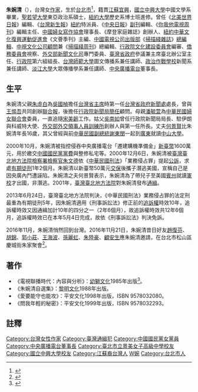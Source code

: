 '''朱婉清'''（{{bd|1950年|2月9日|||}}），台灣女[[作家|作家]]，生於[[台北市|台北市]]<ref>{{Cite web |url=http://www3.nmtl.gov.tw/Writer2/writer_detail.php?id=322 |title=2007台灣作家作品目錄-朱婉清 |access-date=2018-09-16 |archive-date=2018-09-16 |archive-url=https://web.archive.org/web/20180916130421/http://www3.nmtl.gov.tw/Writer2/writer_detail.php?id=322 |dead-url=no }}</ref>，籍貫[[江蘇|江蘇]][[宜興|宜興]]，[[國立中興大學|國立中興大學]]中國文學系畢業，[[聖若望大學|聖若望大學]]東亞政治系碩士，[[紐約大學|紐約大學]]歷史系博士班進修。曾任《[[北美世界日報|北美世界日報]]》編輯、《[[台灣新生報|台灣新生報]]》[[紐約|紐約]]特派員、《[[中央日報|中央日報]]》[[副刊|副刊]]編輯、《[[你我他電視周刊|你我他電視周刊]]》編輯主任、[[中國婦女寫作協會|中國婦女寫作協會]]理事長、《摩登家庭雜誌》創辦人、[[紐約中華文化復興運動促進會|紐約中華文化復興運動促進會]]《文薈季刊》主編、[[中國電視公司出版部|中國電視公司出版部]]《[[掃描綫雜誌|掃描綫雜誌]]》[[總編輯|總編輯]]、[[中視文化公司|中視文化公司]][[顧問|顧問]]兼《[[掃描綫周刊|掃描綫周刊]]》總編輯、[[行政院文化建設委員會|行政院文化建設委員會]]編審、[[僑務委員會|僑務委員會]]視察、[[外交部新聞文化司|外交部新聞文化司]]專門委員、[[臺灣省政府|臺灣省政府]]參議兼主席臺北辦公室主任、[[行政院|行政院]]第六組組長、[[台灣師範大學|台灣師範大學]]圖文傳播系兼任講師、[[政治作戰學校|政治作戰學校]]新聞系兼任講師、[[淡江大學|淡江大學]]大眾傳播學系兼任講師、[[中央廣播電台|中央廣播電台]]董事長。

==生平==
朱婉清父親[[朱虛白|朱虛白]]為[[吳國楨|吳國楨]]擔任[[台灣省主席|台灣省主席]]時第一任[[台灣省政府新聞處|台灣省政府新聞處]]處長，曾與[[王惕吾|王惕吾]]共同創辦[[聯合報|聯合報]]，後擔任[[行政院新聞局|行政院新聞局]][[簡任|簡任]]顧問。母親[[潘毓萱|潘毓萱]]為[[中華民國婦女聯合會|中華民國婦女聯合會]]委員，一直追隨[[宋美齡|宋美齡]]工作。姑父[[吳南如|吳南如]]曾任行政院新聞局局長、駐伊朗與科威特大使、[[外交部外交領事人員訓練所|外交部外交領事人員訓練所]]創辦人與第一任所長。丈夫[[何景賢|何景賢]]比朱婉清年長16歲，其父曾經與前[[中華民國副總統|中華民國副總統]][[謝東閔_(台灣)|謝東閔]]一起到[[廣東|廣東]]就讀[[中山大學|中山大學]]。

2000年10月，朱婉清被指控侵吞中央廣播電台「遷建購機準備金」[[新臺幣|新臺幣]]1600萬元，用於繳交[[中國國民黨|中國國民黨]][[黨費|黨費]]與整修私宅等。2000年12月6日，朱婉清被[[臺灣臺北地方法院檢察署|臺灣臺北地方法院檢察署]][[檢察官|檢察官]][[朱文德|朱文德]]依《[[中華民國刑法|中華民國刑法]]》「業務侵占罪」提起[[公訴|公訴]]，求處[[有期徒刑|有期徒刑]]1年2個月。朱婉清以新臺幣50萬元[[交保|交保]]後攜子潛逃美國，宣稱自己是因央廣內鬥遭誣陷。朱婉清之夫何景賢表示，朱婉清為了帶兒子至美國[[賓州|賓州]]就讀[[軍校|軍校]]才出國，非潛逃。2001年，[[臺灣臺北地方法院|臺灣臺北地方法院]]對朱婉清發布[[通緝|通緝]]。 

2013年6月24日，臺灣臺北地方法院判決，《中華民國刑法》業務侵占罪的法定刑最重為有期徒刑5年，因朱婉清適用《刑事訴訟法》修正前的[[追訴權|追訴權]]時效10年，追訴權時效又因通緝加計10年的四分之一（2年6個月），故追訴權時效共12年6個月，追訴權時效已在本年5月4日完成，故依《刑事訴訟法》判決免訴。

2016年11月，朱婉清悄然回到台灣。2016年11月21日，朱婉清昔日好友[[趙復芬|趙復芬]]、[[胡錦|胡錦]]、[[郭小莊|郭小莊]]、[[王海波|王海波]]、[[孫麗虹|孫麗虹]]、[[朱陸豪|朱陸豪]]、[[顧安生|顧安生]]應朱婉清邀請，在台北市松山區慶城街朱家聚會<ref>{{Cite web|url=https://www.mirrormedia.mg/story/20170103soc004/|author=社會組|language=zh-tw|title=貪汙通緝時效過期 朱婉清悄返台大宴賓客|publisher=[[鏡週刊|鏡週刊]]|date=2017-01-04|accessdate=2018-09-16|pages=|quote=|archive-date=2019-12-24|archive-url=https://web.archive.org/web/20191224211134/https://www.mirrormedia.mg/story/20170103soc004|dead-url=no}}</ref>。

==著作==
*《電視聯播時代：內容與分析》：[[幼獅文化|幼獅文化]]1985年出版<ref>{{Cite web|url=http://commagazine.twmedia.org/?p=3589|author=程宗明|language=zh-tw|title=台灣公共廣電的始祖是「國防部總政治作戰部」？未掌時代契機反被時潮滅頂|publisher=[[共誌|共誌]]|date=2017-02-28|accessdate=2018-09-16|pages=|quote=若說朱婉清沒有任何媒體經驗與知識，恐言過其實。我們就此來說一本她早期的媒體主題著作：《電視聯播時代：內容與分析》。這本書其實是關心未來公共電視的展望。……以她不是中央政治學校出身的非科班背景，要在國府主政的新聞傳播行政領域闖出一片天，其實是相當異類的……確實不能否定她早年為聯播時代出書定位的用心與貢獻。|archive-date=2020-09-30|archive-url=https://web.archive.org/web/20200930192426/http://commagazine.twmedia.org/?p=3589|dead-url=no}}</ref>。
*《朱婉清自選集》：[[黎明文化|黎明文化]]1988年出版。
*《愛要能守也能攻》：平安文化1998年出版，ISBN 9578032080。
*《問我年輕的秘密》：平安文化1999年出版，ISBN 9578032293。

==註釋==
{{reflist}}
{{DEFAULTSORT:C朱}}
[[Category:台灣女性作家|Category:台灣女性作家]]
[[Category:臺灣通緝犯|Category:臺灣通緝犯]]
[[Category:中國國民黨女黨員|Category:中國國民黨女黨員]]
[[Category:中央廣播電台董事長|Category:中央廣播電台董事長]]
[[Category:臺北市立景美女子高級中學校友|Category:臺北市立景美女子高級中學校友]]
[[Category:國立中興大學校友|Category:國立中興大學校友]]
[[Category:江蘇裔台灣人|Category:江蘇裔台灣人]]
[[Category:朱姓|W婉]]
[[Category:台北市人|Category:台北市人]]